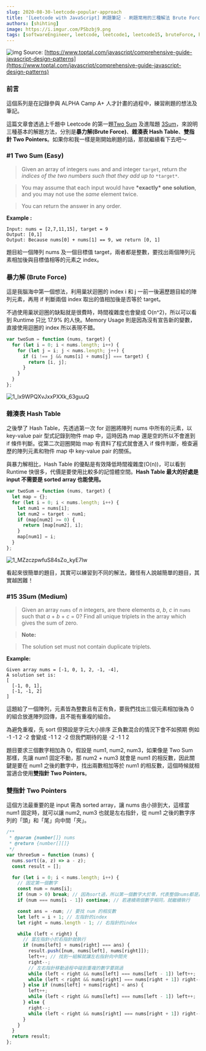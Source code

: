 ```yaml
---
slug: 2020-08-30-leetcode-popular-approach
title: '[Leetcode with JavaScript] 刷題筆記 - 刷題常用的三種解法 Brute Force, Hash Map, Two Pointers'
authors: [shihting]
image: https://i.imgur.com/PSbzbj9.png
tags: [softwareEngineer, leetcode, leetcode1, leetcode15, bruteForce, hashMap, twoPointers]
---
```


![img](https://i.imgur.com/PSbzbj9.png)
Source: [https://www.toptal.com/javascript/comprehensive-guide-javascript-design-patterns](https://www.toptal.com/javascript/comprehensive-guide-javascript-design-patterns)

### 前言

這個系列是在記錄參與 ALPHA Camp A+ 人才計畫的過程中，練習刷題的想法及筆記。

這篇文章會透過上千題中 Leetcode 的第一題[Two Sum](https://leetcode.com/problems/two-sum/) 及進階題 [3Sum](https://leetcode.com/problems/3sum/)，來說明三種基本的解題方法，分別是**暴力解(Brute Force)**、**雜湊表 Hash Table**、**雙指針 Two Pointers**。如果你和我一樣是剛開始刷題的話，那就繼續看下去吧～

### #1 Two Sum (Easy)

> Given an array of integers `nums` and and integer `target`, return _the indices of the two numbers such that they add up to_ `*target*`.

> You may assume that each input would have **\*exactly\* one solution**, and you may not use the _same_ element twice.

> You can return the answer in any order.

**Example :**

```
Input: nums = [2,7,11,15], target = 9
Output: [0,1]
Output: Because nums[0] + nums[1] == 9, we return [0, 1]
```

題目給一個陣列 nums 及一個目標值 target，兩者都是整數，要找出兩個陣列元素相加後與目標值相等的元素之 index。

### 暴力解 (Brute Force)

這是我腦海中第一個想法，利用巢狀迴圈的 index i 和 j 一前一後遍歷題目給的陣列元素，再用 if 判斷兩個 index 取出的值相加後是否等於 target。

不過使用巢狀迴圈的缺點就是很費時，時間複雜度也會變成 O(n^2)，所以可以看到 Runtime 只比 17.9% 的人快。Memory Usage 則是因為沒有宣告新的變數，直接使用迴圈的 index 所以表現不錯。

```js copy showLineNumbers
var twoSum = function (nums, target) {
  for (let i = 0; i < nums.length; i++) {
    for (let j = i; j < nums.length; j++) {
      if (i !== j && nums[i] + nums[j] === target) {
        return [i, j];
      }
    }
  }
};
```

![1_lx9WPQXvJxxPXXk_63guuQ](https://i.imgur.com/nefsG58.jpg)

### 雜湊表 Hash Table

之後學了 Hash Table，先透過第一次 for 迴圈將陣列 nums 中所有的元素，以 key-value pair 型式記錄到物件 map 中，這時因為 map 還是空的所以不會進到 if 條件判斷。從第二次迴圈開始 map 有資料了程式就會進入 if 條件判斷，檢查遍歷的陣列元素和物件 map 中 key-value pair 的關係。

與暴力解相比，Hash Table 的優點是有效降低時間複雜度(O(n))，可以看到 Runtime 快很多，代價是要使用比較多的記憶體空間。**Hash Table 最大的好處是 input 不需要是 sorted array 也能使用。**

```js copy showLineNumbers
var twoSum = function (nums, target) {
  let map = {};
  for (let i = 0; i < nums.length; i++) {
    let num1 = nums[i];
    let num2 = target - num1;
    if (map[num2] >= 0) {
      return [map[num2], i];
    }
    map[num1] = i;
  }
};
```

![1_MZzczpwfuS84sZo_kyE7lw](https://i.imgur.com/E9QzlHy.jpg)

看起來很簡單的題目，其實可以練習到不同的解法，難怪有人說越簡單的題目，其實越困難！

### #15 3Sum (Medium)

> Given an array `nums` of _n_ integers, are there elements _a_, _b_, _c_ in `nums` such that _a_ + _b_ + _c_ = 0? Find all unique triplets in the array which gives the sum of zero.

> **Note:**

> The solution set must not contain duplicate triplets.

**Example:**

```
Given array nums = [-1, 0, 1, 2, -1, -4],
A solution set is:
[
  [-1, 0, 1],
  [-1, -1, 2]
]
```

這題給了一個陣列，元素皆為整數且有正有負，要我們找出三個元素相加後為 0 的組合放進陣列回傳，且不能有重複的組合。

為避免重複，先 sort 但預設是字元大小排序 正負數混合的情況下會不如預期 例如 -1 -1 2 -2 會變成 -1 1 2 -2 但我們期待的是 -2 -1 1 2

題目要求三個數字相加為 0，假設是 num1, num2, num3，如果像是 Two Sum 那樣，先讓 num1 固定不動，那 num2 + num3 就會是 num1 的相反數，因此關鍵是要在 num1 之後的數字中，找出兩數相加等於 num1 的相反數，這個時候就相當適合使用**雙指針 Two Pointers**。

### 雙指針 Two Pointers

這個方法最重要的是 input 需為 sorted array，讓 nums 由小排到大，這樣當 num1 固定時，就可以讓 num2, num3 也就是左右指針，從 num1 之後的數字序列的「頭」和「尾」向中間「夾」。

```js copy showLineNumbers
/**
 * @param {number[]} nums
 * @return {number[][]}
 */
var threeSum = function (nums) {
  nums.sort((a, z) => a - z);
  const result = [];

  for (let i = 0; i < nums.length; i++) {
    // 固定第一個數字
    const num = nums[i];
    if (num > 0) break; // 因為sort過，所以第一個數字大於零，代表整個nums都是正整數
    if (num === nums[i - 1]) continue; // 若連續兩個數字相同，就繼續執行

    const ans = -num; // 要找 num 的相反數
    let left = i + 1; // 左指針的index
    let right = nums.length - 1; // 右指針的index

    while (left < right) {
      // 當左指針小於右指針就執行
      if (nums[left] + nums[right] === ans) {
        result.push([num, nums[left], nums[right]]);
        left++; // 找到一組解就讓左右指針向中間夾
        right--;
        // 左右指針移動過程中碰到重複的數字要跳過
        while (left < right && nums[left] === nums[left - 1]) left++;
        while (left < right && nums[right] === nums[right + 1]) right--;
      } else if (nums[left] + nums[right] < ans) {
        left++;
        while (left < right && nums[left] === nums[left - 1]) left++;
      } else {
        right--;
        while (left < right && nums[right] === nums[right + 1]) right--;
      }
    }
  }
  return result;
};
```
